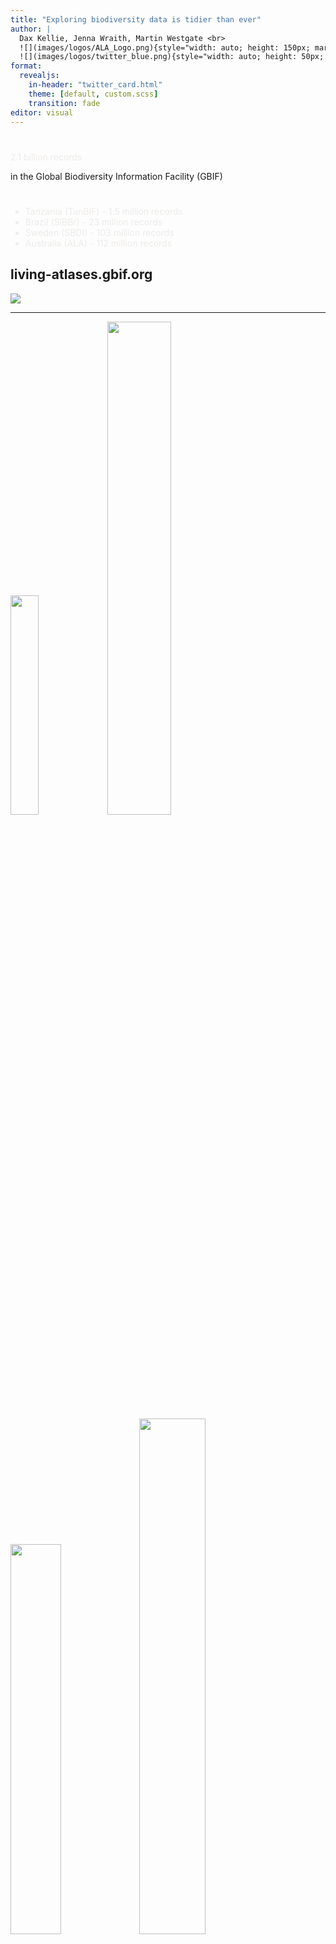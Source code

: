 ```yaml
---
title: "Exploring biodiversity data is tidier than ever"
author: |
  Dax Kellie, Jenna Wraith, Martin Westgate <br>
  ![](images/logos/ALA_Logo.png){style="width: auto; height: 150px; margin-top: 80px"} ![](images/logos/NCRIS_logo.png){style="width: auto; height: 150px; margin-top: 80px"} ![](images/logos/CSIRO_logo.png){style="width: auto; height: 150px; margin-top: 80px"} <br>
  ![](images/logos/twitter_blue.png){style="width: auto; height: 50px; float:left; margin-top: 20px"} <span style = "float:left; margin-top: 20px">   @daxkellie <span/>
format: 
  revealjs: 
    in-header: "twitter_card.html"
    theme: [default, custom.scss] 
    transition: fade
editor: visual
---
```


#  {background-color="#222322" auto-animate="true" transition="convex"}

::: {.r-fit-text style="color: #EEECEA;"}
2.1 billion records
:::

in the Global Biodiversity Information Facility (GBIF)

#  {background-color="#222322" auto-animate="true"}

::: {style="color: #EEECEA;"}
-   Tanzania (TanBIF) - 1.5 million records
-   Brazil (SiBBr) - 23 million records
-   Sweden (SBDI) - 103 million records
-   Australia (ALA) - 112 million records
:::

## living-atlases.gbif.org {background-color="#222322" transition="slide"}

![](images/living_atlases.PNG)

------------------------------------------------------------------------

![](images/logos/ALA_Logo.png){.absolute bottom="30" left="20" height="auto" width="30%"} ![](images/ganggang.jfif){.clipped .absolute top="20" left="-60" height="auto" width="45%"} ![](images/pixie-mushroom.jfif){.clipped .absolute top="238" left="220" height="auto" width="40%"} ![](images/peacock-spider.jfif){.clipped .absolute top="-20" left="460" height="auto" width="46%"} ![](images/sturts-desert-pea.jfif){.clipped .absolute top="260" right="10" height="auto" width="32%"} ![](images/wobbegong.jfif){.clipped .absolute top="0" right="0" height="auto" width="30%"} ![](images/wombat.jfif){.clipped .absolute top="50" left="245" height="auto" width="35%"} ![](images/gecko.jfif){.clipped .absolute bottom="100" left="460" height="auto" width="30%"}

------------------------------------------------------------------------

::: r-hstack
![](images/logos/Rlogo.svg){data-id="box1" height="300"}
:::

##  {background-image="images/logos/tidylogos.png" background-color="#000" background-size="50%" background-position="center" transition="slide"}

## `taxize` & `rgbif` {auto-animate="true" auto-animate-easing="ease-in-out"}

::: r-hstack
![](images/logos/rgbiflogo.png){data-id="box2" auto-animate-delay="0.1" height="250"}

![](images/logos/taxizelogo.png){data-id="box3" auto-animate-delay="0.2" height="250"}
:::

## `taxize` & `rgbif`

```r
library(taxize)
as.tsn(get_tsn("Quercus douglasii"))
```

## `taxize` & `rgbif`

A simple example

```r
library(rgbif)
occ_download(
  pred("taxonKey", 2436775), 
  pred("hasGeospatialIssue", FALSE),
  pred("hasCoordinate", TRUE),
  pred("occurrenceStatus","PRESENT"), 
  pred_not(pred_in("basisOfRecord",c("FOSSIL_SPECIMEN","LIVING_SPECIMEN"))),
  format = "SIMPLE_CSV"
)
```

## `taxize` & `rgbif`

A not-so-simple example

```r
occ_download(
type="and",
    pred("taxonKey", 2436775),
    pred("hasGeospatialIssue", FALSE),
    pred("hasCoordinate", TRUE),
    pred("occurrenceStatus","PRESENT"), 
    pred_gte("year", 1900),
    pred_not(pred_in("basisOfRecord",c("FOSSIL_SPECIMEN","LIVING_SPECIMEN"))),
  pred_or(
    pred("country","ZA"),
    pred("gadm","ETH")
    ),
  pred_or(
    pred_not(pred_in("establishmentMeans",c("MANAGED","INTRODUCED"))),
    pred_isnull("establishmentMeans")
    ),
  pred_or(  
    pred_lt("coordinateUncertaintyInMeters",10000),
    pred_isnull("coordinateUncertaintyInMeters")
    ),
format = "SIMPLE_CSV"
)
```

# `galah` {.galah transition="slide" auto-animate="true"}

![](images/logos/galah_logo.png){.absolute left="30%" top="40%"}

# `galah` {.galah auto-animate="true"}

::: columns
::: {.column width="30%"}
![](images/logos/galah_logo.png)
:::

::: {.column width="70%" style="margin-left:50px;"}
-   Query the ALA (and other national GBIF nodes)
-   Use tidy, pipe-able syntax
:::
:::

# Build a query {.galah}

## Record counts {.galah auto-animate="true" transition-speed="fast"}

```r
#| code-line-numbers: "|3|4|5"
#| output-location: fragment
library(galah)

galah_call() |>
  galah_identify("Eolophus roseicapilla") |> # galahs
  atlas_counts()
```

```r
galah_config(verbose = FALSE)
```

# `galah_filter` \n`galah_group_by` \n`galah_select` {.galah}

## Record counts {.galah auto-animate="true" transition-speed="fast"}

```r
#| code-line-numbers: "|3,4"
galah_call() |>
  galah_identify("Eolophus roseicapilla") |>
  galah_filter(year >= 2010,
               dataResourceName == "iNaturalist Australia") |>
  atlas_counts()
```


## Record counts {.galah auto-animate="true" transition-speed="fast"}

```r
#| code-line-numbers: "|5"
galah_call() |>
  galah_identify("Eolophus roseicapilla") |>
  galah_filter(year >= 2010,
               dataResourceName == "iNaturalist Australia") |>
  galah_group_by(year) |>
  atlas_counts()
```

## Record counts {.galah}

```r
galah_call() |>
  galah_identify("Cacatuidae") |> # cockatoos
  galah_filter(year >= 2019) |>
  galah_group_by(year, dataResourceName) |>
  atlas_counts()
```

## Species lists {.galah auto-animate="true" transition-speed="fast"}

```r
#| code-line-numbers: "|5"
galah_call() |>
  galah_identify("peramelidae") |> # bandicoots & bilbies
  galah_filter(year == 2021,
               cl22 == "New South Wales") |> # cl22 = states/territories id
  atlas_species()
```

![](images/bandicoot.jfif){.clipped .absolute width="300" right="3%" bottom="80"}\

## Species occurrences {.galah}

```r
#| code-line-numbers: "|2|8"
# Enter email
galah_config(email = "dax.kellie@csiro.au")

galah_call() |>
  galah_identify("peramelidae") |>
  galah_filter(year == 2021,
               cl22 == "New South Wales") |> # states/territories
  atlas_occurrences()
```

## Species occurrences {.galah auto-animate="true" transition-speed="fast"}

```r
#| code-line-numbers: "|8"
# Enter email
galah_config(email = "dax.kellie@csiro.au")

galah_call() |>
  galah_identify("peramelidae") |>
  galah_filter(year == 2021,
               cl22 == "New South Wales") |> # states/territories
  galah_select(scientificName, eventDate) |>
  atlas_occurrences()
```

```r
readRDS(file = here::here("data", "table_galah_select.rds"))
```

## Plot species occurrences {.galah}

```r
#| fig-cap: "Observations of Bandicoots & Bilbies in the Atlas of Living Australia in 2021"
#| output-location: slide
#| code-line-numbers: "|6-13|15-17|19-26"
library(galah)
library(ozmaps)
library(sf)
library(ggplot2)

# Enter email
galah_config(email = "dax.kellie@csiro.au")

# Download species occurrences
obs <- galah_call() |>
  galah_identify("peramelidae") |>
  galah_filter(year == 2021) |>
  atlas_occurrences()

# Ensure map uses correct projection
oz_wgs84 <- ozmap_data(data = "country") |>
  st_transform(crs = st_crs("WGS84"))

# Map points
ggplot(data = obs) + 
  geom_sf(data = oz_wgs84, 
          fill = "white") +
  geom_point(aes(x = decimalLongitude,
                 y = decimalLatitude), 
             color = "#78cccc") +
  theme_void()
```

# Query other Living Atlases from `galah`? {.galah}

## GBIF.ES {.galah auto-animate="true" transition-speed="fast"}

```r
galah_config(atlas = "Spain")

galah_call() |> atlas_counts()
```

## Biodiversitäts-Atlas Österreich {.galah auto-animate="true" transition-speed="fast"}

```r
galah_config(atlas = "Austria")

galah_call() |> atlas_counts()
```

# Share ways to code

## atlasoflivingaustralia.github.io/galah {.galah}

![](images/galah-pkgdown.PNG)

## labs.ala.org.au

![](images/ala-labs_home.PNG)

## labs.ala.org.au

![](images/ala-labs_posts.PNG)

## Downloading biodiversity data is tidier than ever

::: columns
::: {.column width="17%"}
![](images/logos/galah_logo.png)
:::

::: {.column width="80%" style="margin-left:15px; margin-right:15px;"}
-   `galah` makes downloading data like wrangling data with `dplyr`

-   Package architecture is flexible for other biodiversity databases

![](images/Varanusvarius.jpeg){.clipped .absolute width="250" right="3%" top="100"}\
![](images/Vanellustricolor.jpeg){.clipped .absolute width="250" right="3%" top="270"}\
![](images/Hydromyschrysogaster.jpeg){.clipped .absolute width="250" right="3%" top="440"}\
:::
:::

# Thank you {background-color="#222322"}

::: columns
::: {.column width="65%"}
```r
knitr::include_graphics("images/logos/ALA_Logo_Stacked_REV-RGB.png")
```
::: {layout-ncol=2}
![](images/logos/NCRIS_logo_REV.png){style="width: auto; height: 130px;"}![](images/logos/CSIRO_logo.png){style="width: auto; height: 130px;"} <br>
:::

![](images/logos/twitter_blue.png){style="width: auto; height: 50px; float:left; margin-top: 15px"} <span style = "float:left; margin-top: 20px; color:#fff; font-size:1em;"> @daxkellie <span/> 
:::

::: {.column width="30%"}
::: scrollable
::: credits
**Image credits**\
[Gang-gang Cockatoo: johnnewm (CC-BY-NC 4.0)](https://biocache.ala.org.au/occurrences/35529f29-2c14-4bc7-8d61-6d55d6ac4054)\
[Peacock Spider: Reiner Richter (CC-BY 4.0)](https://biocache.ala.org.au/occurrences/360a01e1-ed25-4c4a-8b0f-9ab7371e0731)\
[Rough Knob-tail Gecko: dhfischer (CC-BY-NC 4.0)](https://biocache.ala.org.au/occurrences/708029fb-b2d3-4fb1-af31-bcc1babc3adf)\
[Spotted Wobbegong: Michal (CC-BY-NC 4.0)](https://biocache.ala.org.au/occurrences/6f01b5e9-059b-47a0-a473-500313d70a58)\
[Common Wombat: Questagame (CC-BY-NC 4.0)](https://biocache.ala.org.au/occurrences/dda1e192-4319-49e0-91eb-605970f67d74)\
[Pixie's Parasol: fungusamongus2020 (CC-BY-NC 4.0)](https://biocache.ala.org.au/occurrences/08ecbc81-0dee-4348-92f1-c7cfa52887f3)\
[Sturt's Desert Pea: Questagame (CC-BY-NC 4.0)](https://biocache.ala.org.au/occurrences/6afe423e-7889-4f25-a976-c4541c8de75d)\
[Acacia verniciflua: Chris Clarke (CC BY 2.5 AU)](https://biocache.ala.org.au/occurrences/82abadd4-b8e6-4919-a668-fabd734092cc)\
[Varanus varius: Tracey-Ann Hooley (CC BY)](https://images.ala.org.au/image/e1746dc8-1ec6-4bca-a211-82c641a8bb07)\
[Vanellus tricolor: Kym Nicolson (CC BY)](https://images.ala.org.au/image/details?imageId=3698fb4f-a008-4629-a03f-435e7b7ffb85)\
[Southern Brown Bandicoot: Treeswift Wildlife and Nature (CC-BY-NC 4.0)](https://images.ala.org.au/image/b78df3c4-50e0-45b1-a2c5-7a518998fe2e)\
:::
:::
:::
:::




## Search fields {.galah visibility="uncounted"}

```r
library(galah)
galah_config(atlas = "Australia")
```
How to search for **fields** to filter by

```r
# text search to find state/territory field id
search_fields("australian states") # id = cl22
search_field_values("cl22")
```
